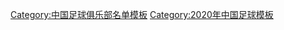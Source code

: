 {{Football squad with groups
 | name      = 2020年中甲分类名单江西
 | bgcolor   = #FF7F50
 | bordercolor = #0033FF
 | textcolor   = #FFFFFF
 | title=[[江西联盛足球俱乐部|<span style="color:#FFFFFF">江西联盛</span>]] — [[2020年中国足球甲级联赛|<span style="color: #FFFFFF;">2020年</span>]][[中国足球甲级联赛|<span style="color: #FFFFFF;">中甲联赛第 16 名</span>]]
|group1=全年参赛球员
|list1=<div>
{{Football squad2 player|no=2|name=[[朱明鑫]]}}
{{Football squad2 player|no=4|name=[[赵一博]]}}
{{Football squad2 player|no=6|name=[[张凯铭]]}}
{{Football squad2 player|no=7|name=[[商隐]]}}
{{Football squad2 player|no=8|name=[[张野 (足球运动员)|张野]]}}
{{Football squad2 player|no=11|name=[[李晓挺]]}}
{{Football squad2 player|no=13|name=[[章艮]]}}
{{Football squad2 player|no=14|name=[[毛伟旭]]}}
{{Football squad2 player|no=16|name=[[耿志庆]]}}
{{Football squad2 player|no=17|name=[[王帅 (足球运动员)|王帅]]}}
{{Football squad2 player|no=18|name=[[魏景星]]}}
{{Football squad2 player|no=19|name=[[徐辰]]}}
{{Football squad2 player|no=20|name=[[王博君]]}}
{{Football squad2 player|no=22|name={{flagicon|HKG}} {{flagicon|ENG}} [[安迪·罗素|罗素]]}}
{{Football squad2 player|no=24|name=[[穆芊羽]]}}
{{Football squad2 player|no=26|name=[[刘禹辰]]}}
{{Football squad2 player|no=27|name=[[孙冬]]}}
{{Football squad2 player|no=28|name=[[周学忠]]}}
{{Football squad2 player|no=29|name=[[阎格]]}}
{{Football squad2 player|no=31|name=[[刘帅 (1990年)|刘帅]]}}
{{Football squad2 player|no=33|name=[[康振捷]]}}
{{Football squad2 player|no=34|name=[[朱嘉琦]]}}
{{Football squad2 player|no=36|name=[[叶睿恒]]}}
{{Football squad2 player|no=37|name=[[易县龙]]}}
{{Football squad2 player|no=39|name={{link-en|张延军|Zhang Yanjun}}}}
{{Football squad2 player|no=41|name=[[徐越 (足球运动员)|徐越]]}}
{{Football squad2 player|no=42|name=[[吴民峰]]}}
</div>
|group2=夏季转入球员
|list2=<div>
{{Football squad2 player|no=15|name=[[王攀 (足球运动员)|王攀]]}}
{{Football squad2 player|no=23|name={{flagicon|BRA}} {{flagicon|PLE}} {{link-en|埃德尔·路易兹·利马·德·索萨|Éder Luiz Lima de Souza|-{zh-hans:埃德尔;zh-hk:埃德尔}-}}}}
{{Football squad2 player|no=32|name={{flagicon|ALB}} {{flagicon|GRE}} {{link-en|瓦西尔·什库塔伊|Vasil Shkurti|-{zh-hans:什库塔伊;zh-hk:什库塔伊}-}}}}
</div>
|group3=夏季转出球员
|list3=<div>
{{Football squad2 player|no=10|name=[[袁明灿]]}}
{{Football squad2 player|no=21|name=[[周胜源]]}}
</div>
|group4=主教练
|list4=[[黄勇 (足球运动员)|黄勇]]
}}
<noinclude>
{{DEFAULTSORT:Jiangxi Liansheng F.C. Squad 2020}}
[[Category:中国足球俱乐部名单模板]]
[[Category:2020年中国足球模板]]